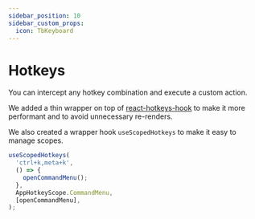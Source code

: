 ```yaml
---
sidebar_position: 10
sidebar_custom_props:
  icon: TbKeyboard
---
```


# Hotkeys

You can intercept any hotkey combination and execute a custom action.

We added a thin wrapper on top of [react-hotkeys-hook](https://react-hotkeys-hook.vercel.app/docs/intro) to make it more performant and to avoid unnecessary re-renders.

We also created a wrapper hook `useScopedHotkeys` to make it easy to manage scopes. 

```ts
useScopedHotkeys(
  'ctrl+k,meta+k',
  () => {
    openCommandMenu();
  },
  AppHotkeyScope.CommandMenu,
  [openCommandMenu],
);
```
